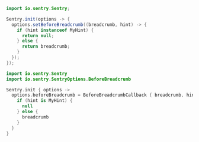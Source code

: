 ```java {tabTitle:"Java"}
import io.sentry.Sentry;

Sentry.init(options -> {
  options.setBeforeBreadcrumb((breadcrumb, hint) -> {
    if (hint instanceof MyHint) {
      return null;
    } else {
      return breadcrumb;
    }
  });
});
```

```kotlin {tabTitle:"Kotlin"}
import io.sentry.Sentry
import io.sentry.SentryOptions.BeforeBreadcrumb

Sentry.init { options ->
  options.beforeBreadcrumb = BeforeBreadcrumbCallback { breadcrumb, hint ->
    if (hint is MyHint) {
      null
    } else {
      breadcrumb
    }
  }
}
```
